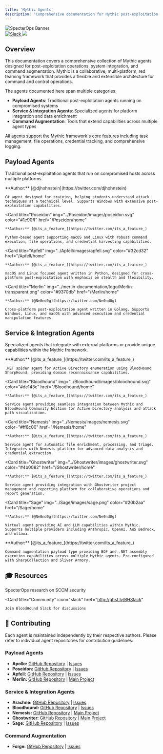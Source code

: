 ```yaml
---
title: 'Mythic Agents'
description: 'Comprehensive documentation for Mythic post-exploitation agents and integrations'
---
```


<div style={{ textAlign: 'center', marginBottom: '30px' }}>
  <img src="../logo/specterops-banner.png" alt="SpecterOps Banner" />
</div>

<div style={{ textAlign: 'center', marginBottom: '20px' }}>
  <a href="https://join.slack.com/t/bloodhoundhq/shared_invite/zt-1tgq6ojd2-ixpx5nz9Wjtbhc3i8AVAWw">
    <img src="https://img.shields.io/badge/Slack-SpecterOps-02B36C" alt="Slack" style={{ display: 'inline', margin: '0 5px' }} />
  </a>
  <img src="https://img.shields.io/twitter/follow/specterops?style=social" style={{ display: 'inline', margin: '0 5px' }} />
</div>

## Overview

This documentation covers a comprehensive collection of Mythic agents designed for post-exploitation operations, system integration, and command augmentation. Mythic is a collaborative, multi-platform, red teaming framework that provides a flexible and extensible architecture for command and control operations.

The agents documented here span multiple categories:
- **Payload Agents**: Traditional post-exploitation agents running on compromised systems
- **Service & Integration Agents**: Specialized agents for platform integration and data enrichment
- **Command Augmentation**: Tools that extend capabilities across multiple agent types

All agents support the Mythic framework's core features including task management, file operations, credential tracking, and comprehensive logging.

## Payload Agents

Traditional post-exploitation agents that run on compromised hosts across multiple platforms.

<CardGroup cols={3}>
  <Card
    title="Apollo"
    img="../Apollo-mdx/documentation-payload/apollo/Apollo.svg"
    color="#d73502"
    href="/Apollo-mdx/documentation-payload/apollo/_index"
  >
    **Author:** [@djhohnstein](https://twitter.com/djhohnstein)

    C# agent designed for training, helping students understand attack techniques at a technical level. Supports Windows with extensive post-exploitation capabilities.
  </Card>

  <Card
    title="Poseidon"
    img="../Poseidon/images/poseidon.svg"
    color="#1e90ff"
    href="/Poseidon/home"
  >
    **Author:** [@its_a_feature_](https://twitter.com/its_a_feature_)

    Python-based agent supporting macOS and Linux with robust command execution, file operations, and credential harvesting capabilities.
  </Card>

  <Card
    title="Apfell"
    img="../Apfell/images/apfell.svg"
    color="#32cd32"
    href="/Apfell/home"
  >
    **Author:** [@its_a_feature_](https://twitter.com/its_a_feature_)

    macOS and Linux focused agent written in Python, designed for cross-platform post-exploitation with emphasis on stealth and flexibility.
  </Card>

  <Card
    title="Merlin"
    img="../merlin-documentation/logo/Merlin-transparent.png"
    color="#9370db"
    href="/Merlin/home"
  >
    **Author:** [@Ne0nd0g](https://twitter.com/Ne0nd0g)

    Cross-platform post-exploitation agent written in Golang. Supports Windows, Linux, and macOS with advanced execution and credential manipulation features.
  </Card>
</CardGroup>

## Service & Integration Agents

Specialized agents that integrate with external platforms or provide unique capabilities within the Mythic framework.

<CardGroup cols={3}>
  <Card
    title="Arachne"
    img="../Arachne/images/arachne.svg"
    color="#ff6347"
    href="/Arachne/home"
  >
    **Author:** [@its_a_feature_](https://twitter.com/its_a_feature_)

    .NET spider agent for Active Directory enumeration using BloodHound SharpHound, providing domain reconnaissance capabilities.
  </Card>

  <Card
    title="Bloodhound"
    img="../Bloodhound/images/bloodhound.svg"
    color="#dc143c"
    href="/Bloodhound/home"
  >
    **Author:** [@its_a_feature_](https://twitter.com/its_a_feature_)

    Service agent providing seamless integration between Mythic and BloodHound Community Edition for Active Directory analysis and attack path visualization.
  </Card>

  <Card
    title="Nemesis"
    img="../Nemesis/images/nemesis.svg"
    color="#ff8c00"
    href="/Nemesis/home"
  >
    **Author:** [@its_a_feature_](https://twitter.com/its_a_feature_)

    Service agent for automatic file enrichment, processing, and triage. Integrates with Nemesis platform for advanced data analysis and credential extraction.
  </Card>

  <Card
    title="Ghostwriter"
    img="../Ghostwriter/images/ghostwriter.svg"
    color="#4b0082"
    href="/Ghostwriter/home"
  >
    **Author:** [@its_a_feature_](https://twitter.com/its_a_feature_)

    Service agent providing integration with Ghostwriter project management and reporting platform for collaborative operations and report generation.
  </Card>

  <Card
    title="Sage"
    img="../Sage/images/sage.png"
    color="#20b2aa"
    href="/Sage/home"
  >
    **Author:** [@Ne0nd0g](https://twitter.com/Ne0nd0g)

    Virtual agent providing AI and LLM capabilities within Mythic. Supports multiple providers including Anthropic, OpenAI, AWS Bedrock, and ollama.
  </Card>
  <Card
    title="Forge"
    img="../Forge/images/forge.svg"
    color="#b8860b"
    href="/Forge/home"
  >
    **Author:** [@its_a_feature_](https://twitter.com/its_a_feature_)

    Command augmentation payload type providing BOF and .NET assembly execution capabilities across multiple Mythic agents. Pre-configured with SharpCollection and Sliver Armory.
  </Card>
</CardGroup>

## 🎓 Resources

<CardGroup cols={3}>
  <Card
    title="Blog Posts"
    icon="blog"
    href="https://posts.specterops.io"
  >
    SpecterOps research on SCCM security
  </Card>
  
  <Card
    title="Community"
    icon="slack"
    href="http://ghst.ly/BHSlack"
  >
    Join BloodHound Slack for discussions
  </Card>
  
</CardGroup>

## 🤝 Contributing

Each agent is maintained independently by their respective authors. Please refer to individual agent repositories for contribution guidelines:

### Payload Agents
- **Apollo:** [GitHub Repository](https://github.com/MythicAgents/Apollo) | [Issues](https://github.com/MythicAgents/Apollo/issues)
- **Poseidon:** [GitHub Repository](https://github.com/MythicAgents/poseidon) | [Issues](https://github.com/MythicAgents/poseidon/issues)
- **Apfell:** [GitHub Repository](https://github.com/MythicAgents/apfell) | [Issues](https://github.com/MythicAgents/apfell/issues)
- **Merlin:** [GitHub Repository](https://github.com/MythicAgents/merlin) | [Main Project](https://github.com/Ne0nd0g/merlin)

### Service & Integration Agents
- **Arachne:** [GitHub Repository](https://github.com/MythicAgents/arachne) | [Issues](https://github.com/MythicAgents/arachne/issues)
- **Bloodhound:** [GitHub Repository](https://github.com/MythicAgents/bloodhound) | [Issues](https://github.com/MythicAgents/bloodhound/issues)
- **Nemesis:** [GitHub Repository](https://github.com/MythicAgents/Nemesis) | [Main Project](https://github.com/SpecterOps/Nemesis)
- **Ghostwriter:** [GitHub Repository](https://github.com/MythicAgents/ghostwriter) | [Main Project](https://github.com/GhostManager/Ghostwriter)
- **Sage:** [GitHub Repository](https://github.com/MythicAgents/sage) | [Issues](https://github.com/MythicAgents/sage/issues)

### Command Augmentation
- **Forge:** [GitHub Repository](https://github.com/MythicAgents/forge) | [Issues](https://github.com/MythicAgents/forge/issues)
